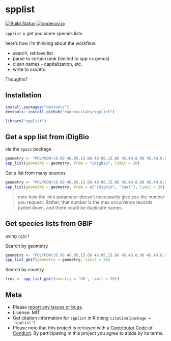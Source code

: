 spplist
=======

[![Build Status](https://api.travis-ci.org/ropenscilabs/spplist.png)](https://travis-ci.org/ropenscilabs/spplist)
[![codecov.io](https://codecov.io/github/ropenscilabs/spplist/coverage.svg?branch=master)](https://codecov.io/github/ropenscilabs/spplist?branch=master)

`spplist` = get you some species lists

here's how i'm thinking about the workflow:

* search, retrieve list
* parse to certain rank (limited to spp vs genus)
* clean names - capitalization, etc.
* write to csv/etc.

Thoughts?

## Installation

```r
install.packages("devtools")
devtools::install_github("ropenscilabs/spplist")
```

```r
library("spplist")
```

## Get a spp list from iDigBio

via the `spocc` package

```r
geometry <- "POLYGON((8.98 48.05,15.66 48.05,15.66 45.40,8.98 45.40,8.98 48.05))"
spp_list(geometry = geometry, from = "idigbio", limit = 20)
```

Get a list from many sources

```r
geometry <- "POLYGON((8.98 48.05,15.66 48.05,15.66 45.40,8.98 45.40,8.98 48.05))"
spp_list(geometry = geometry, from = c("idigbio", "inat"), limit = 20)
```

> note how the limit parameter doesn't necessarily give you the number you request. Rather, 
that number is the max occurrence records pulled down, and there could be duplicate 
names.

## Get species lists from GBIF

using `rgbif`

Search by geometry

```r
geometry <- "POLYGON((8.98 48.05,15.66 48.05,15.66 45.40,8.98 45.40,8.98 48.05))"
spp_list_gbif(geometry = geometry, limit = 20)
```

Search by country

```r
(res <- spp_list_gbif(country = 'US', limit = 20))
```

## Meta

* Please [report any issues or bugs](https://github.com/ropenscilabs/spplist/issues).
* License: MIT
* Get citation information for `spplist` in R doing `citation(package = 'spplist')`
* Please note that this project is released with a [Contributor Code of Conduct](CONDUCT.md). By participating in this project you agree to abide by its terms.
